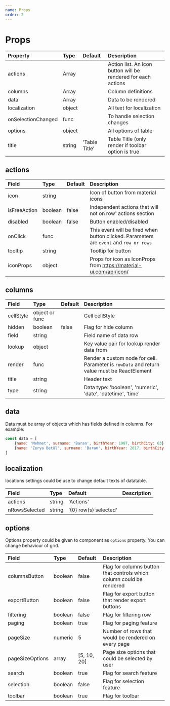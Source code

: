 ```yaml
---
name: Props
order: 2
---
```



# Props

| Property            | Type   | Default           | Description                                                       |
|:--------------------|:-------|:------------------|:------------------------------------------------------------------|
| actions             | Array  |                   | Action list. An icon button will be rendered for each actions     |
| columns             | Array  |                   | Column definitions                                                |
| data                | Array  |                   | Data to be rendered                                               |
| localization        | object |                   | All text for localization                                         |
| onSelectionChanged  | func   |                   | To handle selection changes                                       |
| options             | object |                   | All options of table                                              |
| title               | string | 'Table Title'     | Table Title (only render if toolbar option is true                |


## actions

| Field         | Type      | Default   | Description                                                                               |
|:--------------|:----------|:----------|:------------------------------------------------------------------------------------------|
| icon          | string    |           | Icon of button from material icons                                                        |
| isFreeAction  | boolean   | false     | Independent actions that will not on row' actions section                                 |
| disabled      | boolean   | false     | Button enabled/disabled                                                                   |
| onClick       | func      |           | This event will be fired when button clicked. Parameters are `event` and `row or rows`    |
| tooltip       | string    |           | Tooltip for button                                                                        |
| iconProps     | object    |           | Props for icon as IconProps from https://material-ui.com/api/icon/                        |

## columns

| Field     | Type            | Default   | Description                                                                                   |
|:----------|:----------------|:----------|:----------------------------------------------------------------------------------------------|
| cellStyle | object or func  |           | Cell cellStyle                                                                                |
| hidden    | boolean         | false     | Flag for hide column                                                                          |
| field     | string          |           | Field name of data row                                                                        |
| lookup    | object          |           | Key value pair for lookup render data from                                                    |
| render    | func            |           | Render a custom node for cell. Parameter is `rowData` and return value must be ReactElement   |
| title     | string          |           | Header text                                                                                   |
| type      | string          |           | Data type: 'boolean', 'numeric', 'date', 'datetime', 'time'                                   |

## data

Data must be array of objects which has fields defined in columns. For example:

```js
const data = [
    {name: 'Mehmet', surname: 'Baran', birthYear: 1987, birthCity: 63},
    {name: 'Zerya Betül', surname: 'Baran', birthYear: 2017, birthCity: 34},
]

```

## localization

locations settings could be use to change default texts of datatable.

| Field         | Type    | Default               | Description         |
|:--------------|:--------|:----------------------|:--------------------|
| actions       | string  | 'Actions'             |                     |
| nRowsSelected | string  | '{0} row(s) selected' |                     |

## options

Options property could be given to component as `options` property. You can change behaviour of grid.

| Field             | Type      | Default       | Description                                                                       |
|:------------------|:----------|:--------------|:----------------------------------------------------------------------------------|
| columnsButton     | boolean   | false         | Flag for columns button that controls which column could be rendered              |
| exportButton      | boolean   | false         | Flag for export button that render export buttons                                 |
| filtering         | boolean   | false         | Flag for filtering row                                                            |
| paging            | boolean   | true          | Flag for paging feature                                                           |
| pageSize          | numeric   | 5             | Number of rows that would be rendered on every page                               |
| pageSizeOptions   | array     | [5, 10, 20]   | Page size options that could be selected by user                                  |
| search            | boolean   | true          | Flag for search feature                                                           |
| selection         | boolean   | false         | Flag for selection feature                                                        |
| toolbar           | boolean   | true          | Flag for toolbar                                                                  |